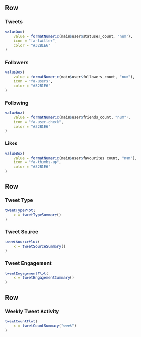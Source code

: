 Row
----------


### Tweets {id=homeValueBox_Tweets}

```r
valueBox(
    value = formatNumeric(main$user$statuses_count, "num"),
    icon = "fa-twitter",
    color = "#32B1E6"
)
```

### Followers {id=homeValueBox_Followers}

```r
valueBox(
    value = formatNumeric(main$user$followers_count, "num"),
    icon = "fa-users",
    color = "#32B1E6"
)
```

### Following {id=homeValueBox_Following}

```r
valueBox(
    value = formatNumeric(main$user$friends_count, "num"),
    icon = "fa-user-check",
    color = "#32B1E6"
)
```

### Likes {id=homeValueBox_Likes}

```r
valueBox(
    value = formatNumeric(main$user$favourites_count, "num"),
    icon = "fa-thumbs-up",
    color = "#32B1E6"
)
```

Row
----------

### **Tweet Type** {id=homePlot_TweetType}

```r
tweetTypePlot(
    x = tweetTypeSummary()
)
```

### **Tweet Source** {id=homePlot_TweetSource}

```r
tweetSourcePlot(
    x = tweetSourceSummary()
)
```

### **Tweet Engagement** {id=homePlot_TweetEngagement}

```r
tweetEngagementPlot(
    x = tweetEngagementSummary()
)
```

Row
----------

### **Weekly Tweet Activity** {id=homePlot_TweetActivity}

```r
tweetCountPlot(
    x = tweetCountSummary("week")
)
```

